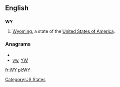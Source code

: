==English==

==={{abbreviation}}===
'''WY'''

# [[Wyoming]], a state of the [[United States of America]].

===Anagrams===
* {{alphagram|wy}}
* [[yw#English|yw]], [[YW#English|YW]]


[[Category:US States]]

[[fr:WY]]
[[pl:WY]]